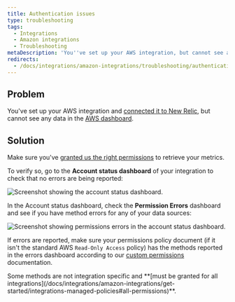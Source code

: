 ```yaml
---
title: Authentication issues
type: troubleshooting
tags:
  - Integrations
  - Amazon integrations
  - Troubleshooting
metaDescription: 'You''ve set up your AWS integration, but cannot see any data due to authentication issues.'
redirects:
  - /docs/integrations/amazon-integrations/troubleshooting/authentication-issues
---
```




## Problem

You've set up your AWS integration and [connected it to New Relic](/docs/integrations/amazon-integrations/get-started/connect-aws-infrastructure), but cannot see any data in the [AWS dashboard](/docs/integrations/amazon-integrations/get-started/introduction-aws-integrations#insights).

## Solution

Make sure you've [granted us the right permissions](/docs/integrations/amazon-integrations/get-started/integrations-managed-policies) to retrieve your metrics.

To verify so, go to the **Account status dashboard** of your integration to check that no errors are being reported:

<img
  title="aws-status.png"
  alt="Screenshot showing the account status dashboard."
  src={awsStatus}
/>

In the Account status dashboard, check the **Permission Errors** dashboard and see if you have method errors for any of your data sources:

<img
  alt="Screenshot showing permissions errors in the account status dashboard."
  src={awsPermissionErrors}
/>

If errors are reported, make sure your permissions policy document (if it isn't the standard AWS `Read-Only Access` policy) has the methods reported in the errors dashboard according to our [custom permissions](/docs/integrations/amazon-integrations/get-started/integrations-managed-policies) documentation.

<Callout variant="important">
  Some methods are not integration specific and **[must be granted for all integrations](/docs/integrations/amazon-integrations/get-started/integrations-managed-policies#all-permissions)**.
</Callout>
